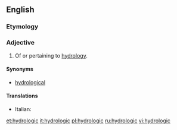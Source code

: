 ==English==

===Etymology===
{{suffix|hydrology|ic|lang=en}}

===Adjective===
{{en-adj|-}}

# Of or pertaining to [[hydrology]].

====Synonyms====
* [[hydrological]]

====Translations====
{{trans-top|of or pertaining to hydrology}}
* Italian: {{t+|it|idrologico}}
{{trans-mid}}
{{trans-bottom}}

[[et:hydrologic]]
[[it:hydrologic]]
[[pl:hydrologic]]
[[ru:hydrologic]]
[[vi:hydrologic]]
